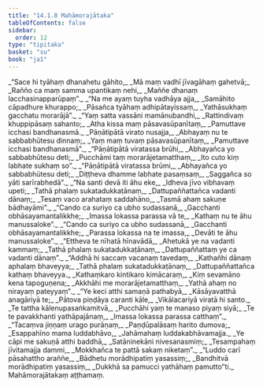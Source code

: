 ```yaml
---
title: "14.1.8 Mahāmorajātaka"
tableOfContents: false
sidebar:
  order: 12
type: "tipitaka"
basket: "su"
book: "ja1"
---
```



<DynamicBreadcrumb />

<Division number="143" book="ja1" bookNo="22" page="111">

<Paragraph number="2697" type="verses" book="ja1">
_“Sace hi tyāhaṃ dhanahetu gāhito,_  
_Mā maṃ vadhī jīvagāhaṃ gahetvā;_  
_Rañño ca maṃ samma upantikaṃ nehi,_  
_Maññe dhanaṃ lacchasinapparūpaṃ”._  

</Paragraph>

</Division>
<Division number="144" book="ja1" bookNo="22" page="112">

<Paragraph number="2698" type="verses" book="ja1">
_“Na me ayaṃ tuyha vadhāya ajja,_  
_Samāhito cāpadhure khurappo;_  
_Pāsañca tyāhaṃ adhipātayissaṃ,_  
_Yathāsukhaṃ gacchatu morarājā”._  

</Paragraph>

</Division>
<Division number="145" book="ja1" bookNo="22" page="112">

<Paragraph number="2699" type="verses" book="ja1">
_“Yaṃ satta vassāni mamānubandhi,_  
_Rattindivaṃ khuppipāsaṃ sahanto;_  
_Atha kissa maṃ pāsavasūpanītaṃ,_  
_Pamuttave icchasi bandhanasmā._  

</Paragraph>

</Division>
<Division number="146" book="ja1" bookNo="22" page="112">

<Paragraph number="2700" type="verses" book="ja1">
_Pāṇātipātā virato nusajja,_  
_Abhayaṃ nu te sabbabhūtesu dinnaṃ;_  
_Yaṃ maṃ tuvaṃ pāsavasūpanītaṃ,_  
_Pamuttave icchasi bandhanasmā”._  

</Paragraph>

</Division>
<Division number="147" book="ja1" bookNo="22" page="112">

<Paragraph number="2701" type="verses" book="ja1">
_“Pāṇātipātā viratassa brūhi,_  
_Abhayañca yo sabbabhūtesu deti;_  
_Pucchāmi taṃ morarājetamatthaṃ,_  
_Ito cuto kiṃ labhate sukhaṃ so”._  

</Paragraph>

</Division>
<Division number="148" book="ja1" bookNo="22" page="112">

<Paragraph number="2702" type="verses" book="ja1">
_“Pāṇātipātā viratassa brūmi,_  
_Abhayañca yo sabbabhūtesu deti;_  
_Diṭṭheva dhamme labhate pasaṃsaṃ,_  
_Saggañca so yāti sarīrabhedā”._  

</Paragraph>

</Division>
<Division number="149" book="ja1" bookNo="22" page="112">

<Paragraph number="2703" type="verses" book="ja1">
_“Na santi devā iti āhu eke,_  
_Idheva jīvo vibhavaṃ upeti;_  
_Tathā phalaṃ sukatadukkaṭānaṃ,_  
_Dattupaññattañca vadanti dānaṃ;_  
_Tesaṃ vaco arahataṃ saddahāno,_  
_Tasmā ahaṃ sakuṇe bādhayāmi”._  

</Paragraph>

</Division>
<Division number="150" book="ja1" bookNo="22" page="112">

<Paragraph number="2704" type="verses" book="ja1">
_“Cando ca suriyo ca ubho sudassanā,_  
_Gacchanti obhāsayamantalikkhe;_  
_Imassa lokassa parassa vā te,_  
_Kathaṃ nu te āhu manussaloke”._  

</Paragraph>

</Division>
<Division number="151" book="ja1" bookNo="22" page="173">

<Paragraph number="2705" type="verses" book="ja1">
_“Cando ca suriyo ca ubho sudassanā,_  
_Gacchanti obhāsayamantalikkhe;_  
_Parassa lokassa na te imassa,_  
_Devāti te āhu manussaloke”._  

</Paragraph>

</Division>
<Division number="152" book="ja1" bookNo="22" page="112">

<Paragraph number="2706" type="verses" book="ja1">
_“Ettheva te nīhatā hīnavādā,_  
_Ahetukā ye na vadanti kammaṃ;_  
_Tathā phalaṃ sukatadukkaṭānaṃ,_  
_Dattupaññattaṃ ye ca vadanti dānaṃ”._  

</Paragraph>

</Division>
<Division number="153" book="ja1" bookNo="22" page="113">

<Paragraph number="2707" type="verses" book="ja1">
_“Addhā hi saccaṃ vacanaṃ tavedaṃ,_  
_Kathañhi dānaṃ aphalaṃ bhaveyya;_  
_Tathā phalaṃ sukatadukkaṭānaṃ,_  
_Dattupaññattañca kathaṃ bhaveyya._  

</Paragraph>

</Division>
<Division number="154" book="ja1" bookNo="22" page="113">

<Paragraph number="2708" type="verses" book="ja1">
_Kathaṃkaro kintikaro kimācaraṃ,_  
_Kiṃ sevamāno kena tapoguṇena;_  
_Akkhāhi me morarājetamatthaṃ,_  
_Yathā ahaṃ no nirayaṃ pateyyaṃ”._  

</Paragraph>

</Division>
<Division number="155" book="ja1" bookNo="22" page="113">

<Paragraph number="2709" type="verses" book="ja1">
_“Ye keci atthi samaṇā pathabyā,_  
_Kāsāyavatthā anagāriyā te;_  
_Pātova piṇḍāya caranti kāle,_  
_Vikālacariyā viratā hi santo._  

</Paragraph>

</Division>
<Division number="156" book="ja1" bookNo="22" page="113">

<Paragraph number="2710" type="verses" book="ja1">
_Te tattha kālenupasaṅkamitvā,_  
_Pucchāhi yaṃ te manaso piyaṃ siyā;_  
_Te te pavakkhanti yathāpajānaṃ,_  
_Imassa lokassa parassa catthaṃ”._  

</Paragraph>

</Division>
<Division number="157" book="ja1" bookNo="22" page="113">

<Paragraph number="2711" type="verses" book="ja1">
_“Tacaṃva jiṇṇaṃ urago purāṇaṃ,_  
_Paṇḍūpalāsaṃ harito dumova;_  
_Esappahīno mama luddabhāvo,_  
_Jahāmahaṃ luddakabhāvamajja._  

</Paragraph>

</Division>
<Division number="158" book="ja1" bookNo="22" page="113">

<Paragraph number="2712" type="verses" book="ja1">
_Ye cāpi me sakuṇā atthi baddhā,_  
_Satāninekāni nivesanasmiṃ;_  
_Tesampahaṃ jīvitamajja dammi,_  
_Mokkhañca te pattā sakaṃ niketaṃ”._  

</Paragraph>

</Division>
<Division number="159" book="ja1" bookNo="22" page="113">

<Paragraph number="2713" type="verses" book="ja1">
_“Luddo carī pāsahattho araññe,_  
_Bādhetu morādhipatiṃ yasassiṃ;_  
_Bandhitvā morādhipatiṃ yasassiṃ,_  
_Dukkhā sa pamucci yathāhaṃ pamutto”ti._  


</Paragraph>
</Division>

<Paragraph number="2714" type="center" book="ja1">
Mahāmorajātakaṃ aṭṭhamaṃ.
</Paragraph>